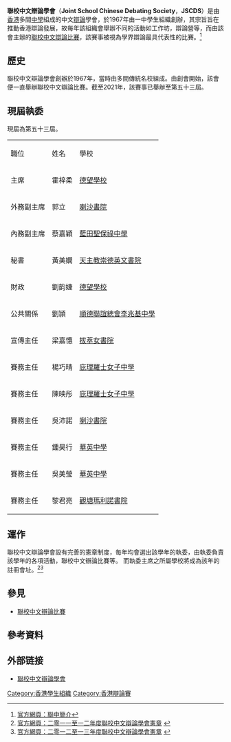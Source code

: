 {{infobox Organization
|name             = 聯校中文辯論學會<br />{{lang|en|Joint School Chinese Debating Society}}
|image            = HK JSCDS Logo.png
|size             = 100px
|caption          = 聯校中文辯論學會標誌
|abbreviation     = '''JSCDS'''
|formation        = 1967年
|location         = [[香港|香港]][[九龍|九龍]]清水灣道303號[[德望學校|德望學校]]
|region_served    = {{HK}}
|membership       = 已在香港註冊之[[中學|中學]]
|language         = [[粵語|粵語]]
|leader_title     = 主席
|leader_name      = 霍梓柔（德望學校）
|website          = [http://www.jscds.org/ 聯校中文辯論學會官方網站]
}}

'''聯校中文辯論學會'''（'''Joint School Chinese Debating Society'''，'''JSCDS'''）是由[[香港|香港]]多間[[中學|中學]]組成的中文[[辯論|辯論]]學會，於1967年由一中學生組織創辦，其宗旨旨在推動香港辯論發展，故每年該組織會舉辦不同的活動如工作坊，辯論營等，而由該會主辦的[[聯校中文辯論比賽|聯校中文辯論比賽]]，該賽事被視為學界辯論最具代表性的比賽。<ref>[http://www.jscds.org/info.html 官方網頁：聯中簡介]{{dead link|date=2018年4月 |bot=InternetArchiveBot |fix-attempted=yes }}</ref>

== 歷史 ==
聯校中文辯論學會創辦於1967年，當時由多間傳統名校組成。由創會開始，該會便一直舉辦聯校中文辯論比賽。截至2021年，該賽事已舉辦至第五十三屆。

== 現屆執委 ==
現屆為第五十三屆。
{| class="wikitable"
|職位
|姓名
|學校
|-
|主席
|霍梓柔
|[[德望學校|德望學校]]
|-
|外務副主席
|郭立
|[[喇沙書院|喇沙書院]]
|-
|內務副主席
|蔡嘉穎
|[[藍田聖保祿中學|藍田聖保祿中學]]
|-
|秘書
|黃美嫻
|[[天主教崇德英文書院|天主教崇德英文書院]]
|-
|財政
|劉韵婕
|[[德望學校|德望學校]]
|-
|公共關係    
|劉頴   
|[[順德聯誼總會李兆基中學|順德聯誼總會李兆基中學]]
|-
|宣傳主任
|梁嘉憓 
|[[拔萃女書院|拔萃女書院]]
|-
|賽務主任
|楊巧晴
|[[庇理羅士女子中學|庇理羅士女子中學]]
|-
|賽務主任
|陳映彤
|[[庇理羅士女子中學|庇理羅士女子中學]] 
|-
|賽務主任
|吳沛諾 
|[[喇沙書院|喇沙書院]]
|-
|賽務主任
|鍾昊行
|[[華英中學|華英中學]]
|-
|賽務主任
|吳美瑩 
|[[華英中學|華英中學]] 
|-
|賽務主任
|黎君亮
|[[觀塘瑪利諾書院|觀塘瑪利諾書院]]
|}

== 運作 ==
聯校中文辯論學會設有完善的憲章制度，每年均會選出該學年的執委，由執委負責該學年的各項活動，聯校中文辯論比賽等。
而執委主席之所屬學校將成為該年的註冊會址。<ref>[http://www.jscds.org/cons.pdf 官方網頁：二零一一至一二年度聯校中文辯論學會憲章] {{webarchive|url=https://web.archive.org/web/20110523111452/http://www.jscds.org/cons.pdf |date=2011-05-23 }}</ref><ref>[http://www.jscds.org/constitution.pdf 官方網頁：二零一二至一三年度聯校中文辯論學會憲章] {{webarchive|url=https://web.archive.org/web/20070317070505/http://www.jscds.org/constitution.pdf |date=2007-03-17 }}</ref>
== 參見 ==
*[[聯校中文辯論比賽|聯校中文辯論比賽]]
==參考資料==
{{reflist}}

== 外部链接 ==
*[http://www.jscds.org 聯校中文辯論學會] {{Wayback|url=http://www.jscds.org/ |date=20110723222221 }}
[[Category:香港學生組織|Category:香港學生組織]]
[[Category:香港辯論賽|Category:香港辯論賽]]